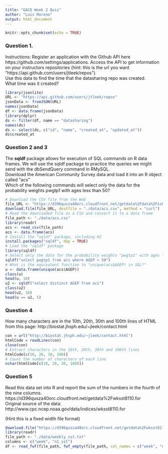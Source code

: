 ```yaml
---
title: "GACD Week 2 Quiz"
author: "Luis Moreno"
output: html_document
---
```


```r
knitr::opts_chunk$set(echo = TRUE)
```

### Question 1. 
Instructions: Register an application with the Github API here https://github.com/settings/applications. Access the API to get information on your instructors repositories (hint: this is the url you want "https://api.github.com/users/jtleek/repos").  
Use this data to find the time that the datasharing repo was created.  
What time was it created?
```r
library(jsonlite)
URL <- "https://api.github.com/users/jtleek/repos"
jsonData <- fromJSON(URL)
names(jsonData)
df <- data.frame(jsonData)
library(dplyr)
ds <- filter(df, name == "datasharing")
names(ds)
ds <- select(ds, c("id", "name", "created_at", "updated_at"))
ds$created_at
```

### Question 2 and 3  
The **sqldf** package allows for execution of SQL commands on R data frames. We will use the sqldf package to practice the queries we might send with the dbSendQuery command in RMySQL.  
Download the American Community Survey data and load it into an R object called "acs"  
Which of the following commands will select only the data for the probability weights pwgtp1 with ages less than 50?  
```r
# Download the CSV file from the Web
file_URL <- "https://d396qusza40orc.cloudfront.net/getdata%2Fdata%2Fss06pid.csv"
download.file(file_URL, destfile = "./data/acs.csv", method = "curl")
# Read the downloaded file as a CSV and convert it to a data frame
file_path <- "./data/acs.csv"
library(readr)
acs <- read_csv(file_path)
acs <- data.frame(acs)
# Install the "sqldf" package, including H2
install.packages("sqldf", dep = TRUE)
# Load the "sqldf" package
library(sqldf)
# Select only the data for the probability weights "pwgtp1" with ages less than 50
sqldf("select pwgtp1 from acs where AGEP < 50")
# What is the equivalent function to "unique(acs$AGEP) in SQL?"
u <- data.frame(unique(acs$AGEP))
class(u)
head(u, 10)
u2 <- sqldf("select distinct AGEP from acs")
class(u2)
head(u2, 10)
head(u == u2, 5)
```
### Question 4  
How many characters are in the 10th, 20th, 30th and 100th lines of HTML from this page: http://biostat.jhsph.edu/~jleek/contact.html  
```r
con = url("http://biostat.jhsph.edu/~jleek/contact.html")
htmlCode = readLines(con)
close(con)
# Extract characters in the 10th, 20th, 30th and 100th lines
htmlCode[c(10, 20, 30, 100)]
# Count the number of characters of each line
nchar(htmlCode[c(10, 20, 30, 100)])
```
### Question 5  
Read this data set into R and report the sum of the numbers in the fourth of the nine columns.  
https://d396qusza40orc.cloudfront.net/getdata%2Fwksst8110.for  
Original source of the data: http://www.cpc.ncep.noaa.gov/data/indices/wksst8110.for  

(Hint this is a fixed width file format)  
```r
download.file("https://d396qusza40orc.cloudfront.net/getdata%2Fwksst8110.for", destfile = "./data/weekly_sst.txt", method = "curl")
library(readr)
file_path <- "./data/weekly_sst.txt"
columns <- c("week", "n1_sst")
df <- read_fwf(file_path, fwf_empty(file_path, col_names = c("week", "n1+2_SST", "n1+2_SSTA", "n3_SST", "n3_SSTA", "n34_SST", "n34_SSTA", "n4_SST", "n4_SSTA")))
```